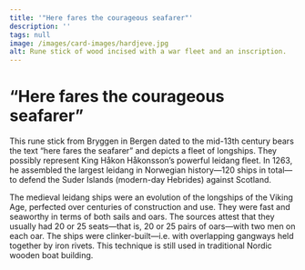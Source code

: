 ```yaml
---
title: '"Here fares the courageous seafarer"'
description: ''
tags: null
image: /images/card-images/hardjeve.jpg
alt: Rune stick of wood incised with a war fleet and an inscription.
---
```



# “Here fares the courageous seafarer”

<Container stil="initial side">

This rune stick from Bryggen in Bergen dated to the mid-13th century bears the text “here fares the seafarer” and depicts a fleet of longships. They possibly represent King Håkon Håkonsson’s powerful leidang fleet. In 1263, he assembled the largest leidang in Norwegian history—120 ships in total—to defend the Suder Islands (modern-day Hebrides) against Scotland.

The medieval leidang ships were an evolution of the longships of the Viking Age, perfected over centuries of construction and use. They were fast and seaworthy in terms of both sails and oars. The sources attest that they usually had 20 or 25 seats—that is, 20 or 25 pairs of oars—with two men on each oar. The ships were clinker-built—i.e. with overlapping gangways held together by iron rivets. This technique is still used in traditional Nordic wooden boat building.

</Container>

<Figure
    image="/images/landevernsbolken/Bf_BRM_0_12274_001.jpg"
    title="A rune stick with a war fleet incised on one side, and a ship and the inscription 'Here travels the brave at sea' on the other. Dated to 1248-1332, most probably early in the time span."
    alt="Rune stick of wood incised with a war fleet and an inscription."
    href="https://digitaltmuseum.no/0210114537988/runepinne"
>
</Figure>

